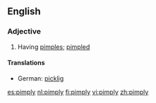 ==English==

===Adjective===
{{en-adj|pimplier|pimpliest}}

# Having [[pimple]]s; [[pimpled]]

====Translations====
{{trans-top|having pimples; pimpled}}
*German: [[picklig]]
{{trans-mid}}
{{trans-bottom}}

[[es:pimply]]
[[nl:pimply]]
[[fi:pimply]]
[[vi:pimply]]
[[zh:pimply]]